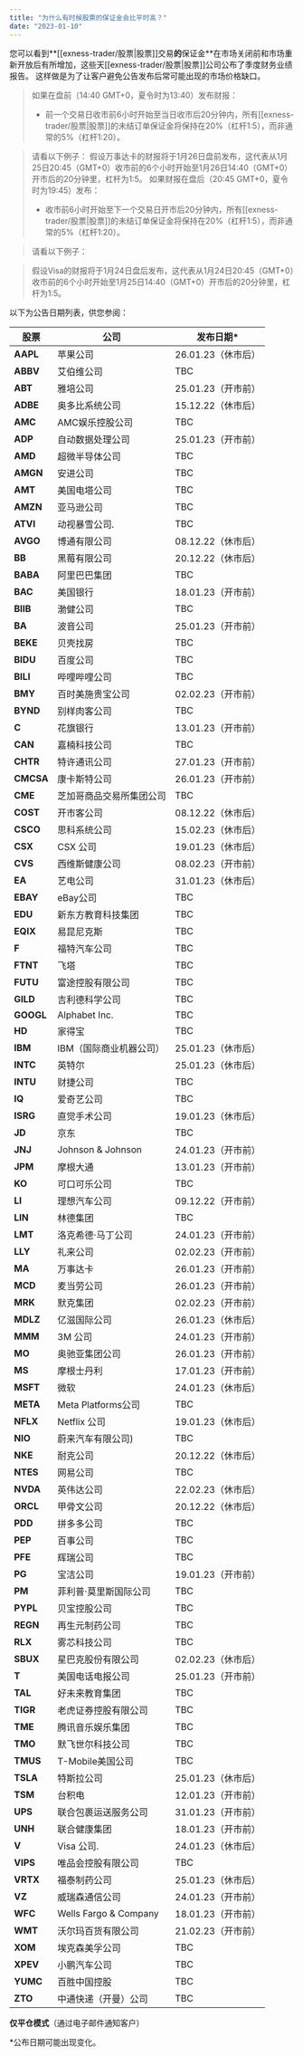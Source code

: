 ```yaml
---
title: "为什么有时候股票的保证金会比平时高？"
date: "2023-01-10"
---
```


<Ads></Ads> 

您可以看到**[[exness-trader/股票|股票]]交易**的**保证金**在市场关闭前和市场重新开放后有所增加，这些天[[exness-trader/股票|股票]]公司公布了季度财务业绩报告。 这样做是为了让客户避免公告发布后常可能出现的市场价格缺口。


> 如果在盘前（14:40 GMT+0，夏令时为13:40）发布财报：
> * 前一个交易日收市前6小时开始至当日收市后20分钟内，所有[[exness-trader/股票|股票]]的未结订单保证金将保持在20%（杠杆1:5），而非通常的5%（杠杆1:20）。


> 请看以下例子：
> 假设万事达卡的财报将于1月26日盘前发布，这代表从1月25日20:45（GMT+0）收市前的6个小时开始至1月26日14:40（GMT+0）开市后的20分钟里，杠杆为1:5。
> 如果财报在盘后（20:45 GMT+0，夏令时为19:45）发布：
> * 收市前6小时开始至下一个交易日开市后20分钟内，所有[[exness-trader/股票|股票]]的未结订单保证金将保持在20%（杠杆1:5），而非通常的5%（杠杆1:20）。

> 请看以下例子：

> 假设Visa的财报将于1月24日盘后发布，这代表从1月24日20:45（GMT+0）收市前的6个小时开始至1月25日14:40（GMT+0）开市后的20分钟里，杠杆为1:5。


以下为公告日期列表，供您参阅：

| 股票| 公司 | 发布日期*|
|---------|------|-----|
|**AAPL** |苹果公司|26.01.23（休市后）|
|**ABBV** | 艾伯维公司| TBC |
| **ABT** |雅培公司|25.01.23（开市前）|
|**ADBE** |奥多比系统公司 |15.12.22（休市后）|
| **AMC** |AMC娱乐控股公司 | TBC |
| **ADP** |自动数据处理公司|25.01.23（开市前）|
| **AMD** |超微半导体公司 | TBC |
|**AMGN** |安进公司| TBC |
| **AMT** | 美国电塔公司 | TBC |
|**AMZN** | 亚马逊公司| TBC |
|**ATVI** |动视暴雪公司. | TBC |
|**AVGO** | 博通有限公司 |08.12.22（休市后）|
| **BB**| 黑莓有限公司 |20.12.22（休市后）|
|**BABA** | 阿里巴巴集团 | TBC |
| **BAC** |美国银行|18.01.23（开市前）|
|**BIIB** |渤健公司| TBC |
| **BA**|波音公司|25.01.23（开市前）|
|**BEKE** |贝壳找房| TBC |
|**BIDU** |百度公司| TBC |
|**BILI** | 哔哩哔哩公司 | TBC |
| **BMY** |百时美施贵宝公司|02.02.23（开市前）|
|**BYND** |别样肉客公司 | TBC |
|**C**|花旗银行|13.01.23（开市前）|
| **CAN** | 嘉楠科技公司 | TBC |
|**CHTR** | 特许通讯公司 |27.01.23（开市前）|
|**CMCSA**| 康卡斯特公司 |26.01.23（开市前）|
| **CME** |芝加哥商品交易所集团公司| TBC |
|**COST** | 开市客公司|08.12.22（休市后）|
|**CSCO** | 思科系统公司 |15.02.23（休市后）|
| **CSX** | CSX 公司 |19.01.23（休市后）|
| **CVS** |西维斯健康公司 |08.02.23（开市前）|
| **EA**|艺电公司|31.01.23（休市后）|
|**EBAY** | eBay公司 | TBC |
| **EDU** |新东方教育科技集团 | TBC |
|**EQIX** | 易昆尼克斯| TBC |
|**F**| 福特汽车公司 | TBC |
|**FTNT** |飞塔| TBC |
|**FUTU** |富途控股有限公司| TBC |
|**GILD** |吉利德科学公司 | TBC |
|**GOOGL**| Alphabet Inc.| TBC |
| **HD**|家得宝 | TBC |
| **IBM** | IBM（国际商业机器公司）|25.01.23（休市后）|
|**INTC** |英特尔 |25.01.23（休市后）|
|**INTU** |财捷公司| TBC |
| **IQ**| 爱奇艺公司| TBC |
|**ISRG** | 直觉手术公司 |19.01.23（休市后）|
| **JD**| 京东 | TBC |
| **JNJ** | Johnson & Johnson|24.01.23（开市前）|
| **JPM** |摩根大通|13.01.23（开市前）|
| **KO**| 可口可乐公司 | TBC |
| **LI**|理想汽车公司 |09.12.22（开市前）|
| **LIN** |林德集团| TBC |
| **LMT** | 洛克希德·马丁公司|24.01.23（开市前）|
| **LLY** |礼来公司|02.02.23（开市前）|
| **MA**|万事达卡|26.01.23（开市前）|
| **MCD** | 麦当劳公司|26.01.23（开市前）|
| **MRK** |默克集团|02.02.23（开市前）|
|**MDLZ** | 亿滋国际公司 |26.01.23（休市后）|
| **MMM** | 3M 公司|24.01.23（开市前）|
| **MO**|奥驰亚集团公司 |26.01.23（开市前）|
| **MS**| 摩根士丹利|17.01.23（开市前）|
|**MSFT** | 微软 |24.01.23（休市后）|
|**META** |Meta Platforms公司| TBC |
|**NFLX** | Netflix 公司 |19.01.23（休市后）|
| **NIO** |蔚来汽车有限公司) | TBC |
| **NKE** |耐克公司|20.12.22（休市后）|
|**NTES** | 网易公司| TBC |
|**NVDA** | 英伟达公司|22.02.23（休市后）|
|**ORCL** | 甲骨文公司|20.12.22（休市后）|
| **PDD** |拼多多公司| TBC |
| **PEP** |百事公司| TBC |
| **PFE** |辉瑞公司| TBC |
| **PG**|宝洁公司|19.01.23（开市前）|
| **PM**|菲利普·莫里斯国际公司 | TBC |
|**PYPL** | 贝宝控股公司 | TBC |
|**REGN** |再生元制药公司 | TBC |
| **RLX** | 雾芯科技公司 | TBC |
|**SBUX** | 星巴克股份有限公司|02.02.23（休市后）|
|**T**|美国电话电报公司|25.01.23（开市前）|
| **TAL** |好未来教育集团| TBC |
|**TIGR** | 老虎证券控股有限公司 | TBC |
| **TME** |腾讯音乐娱乐集团 | TBC |
| **TMO** |默飞世尔科技公司| TBC |
|**TMUS** |T-Mobile美国公司| TBC |
|**TSLA** | 特斯拉公司|25.01.23（休市后）|
| **TSM** | 台积电|12.01.23（开市前）|
| **UPS** | 联合包裹运送服务公司 |31.01.23（开市前）|
| **UNH** | 联合健康集团 |18.01.23（开市前）|
|**V**|Visa 公司.|24.01.23（休市后）|
|**VIPS** | 唯品会控股有限公司 | TBC |
|**VRTX** | 福泰制药公司 |25.01.23（休市后）|
| **VZ**|威瑞森通信公司 |24.01.23（开市前）|
| **WFC** | Wells Fargo & Company|18.01.23（开市前）|
| **WMT** | 沃尔玛百货有限公司|21.02.23（开市前）|
| **XOM** |埃克森美孚公司 | TBC |
|**XPEV** | 小鹏汽车公司| TBC |
|**YUMC** | 百胜中国控股| TBC |
| **ZTO** | 中通快递（开曼）公司 | TBC |


**仅平仓模式**（通过电子邮件通知客户）

*公布日期可能出现变化。